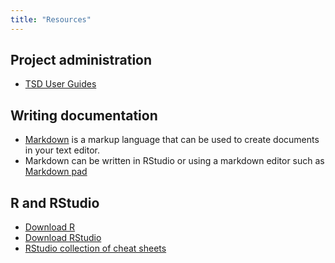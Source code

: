 ```yaml
---
title: "Resources"
---
```


## Project administration
- [TSD User Guides](https://www.uio.no/english/services/it/research/sensitive-data/use-tsd/)

## Writing documentation
- [Markdown](https://www.markdownguide.org/) is a markup language that can be used to create documents in your text editor.
- Markdown can be written in RStudio or using a markdown editor such as [Markdown pad](http://markdownpad.com/)

## R and RStudio

- [Download R](https://cran.r-project.org/)
- [Download RStudio](https://www.rstudio.com/)
- [RStudio collection of cheat sheets](https://www.rstudio.com/resources/cheatsheets/)

